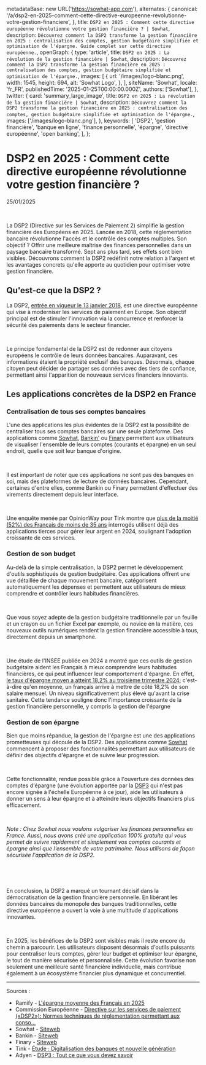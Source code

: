 
  metadataBase: new URL('https://sowhat-app.com'),
  alternates: {
    canonical:
      '/a/dsp2-en-2025-comment-cette-directive-europeenne-revolutionne-votre-gestion-financiere',
  },
  title: `DSP2 en 2025 : Comment cette directive européenne révolutionne votre gestion financière ? | Sowhat`,
  description: `Découvrez comment la DSP2 transforme la gestion financière en 2025 : centralisation des comptes, gestion budgétaire simplifiée et optimisation de l'épargne. Guide complet sur cette directive européenne.`,
  openGraph: {
    type: 'article',
    title: `DSP2 en 2025 : La révolution de la gestion financière | Sowhat`,
    description: `Découvrez comment la DSP2 transforme la gestion financière en 2025 : centralisation des comptes, gestion budgétaire simplifiée et optimisation de l'épargne.`,
    images: [
      {
        url: '/images/logo-blanc.png',
        width: 1545,
        height: 694,
        alt: 'Sowhat Logo',
      },
    ],
    siteName: 'Sowhat',
    locale: 'fr_FR',
    publishedTime: '2025-01-25T00:00:00.000Z',
    authors: ['Sowhat'],
  },
  twitter: {
    card: 'summary_large_image',
    title: `DSP2 en 2025 : La révolution de la gestion financière | Sowhat`,
    description: `Découvrez comment la DSP2 transforme la gestion financière en 2025 : centralisation des comptes, gestion budgétaire simplifiée et optimisation de l'épargne.`,
    images: ['/images/logo-blanc.png'],
  },
  keywords: [
    'DSP2',
    'gestion financière',
    'banque en ligne',
    'finance personnelle',
    'épargne',
    'directive européenne',
    'open banking',
  ],
};

# DSP2 en 2025 : Comment cette directive européenne révolutionne votre gestion financière ?

<p data-key="date">25/01/2025</p>

<ImageWithCaption
  src={Splash.src}
  alt="Image de deux engrenages"
  caption="Deux engrenages"
  maxHeight={400}
/>

&nbsp;

La DSP2 (Directive sur les Services de Paiement 2) simplifie la gestion financière des Européens en 2025. Lancée en 2018, cette réglementation bancaire révolutionne l'accès et le contrôle des comptes multiples. Son objectif ? Offrir une meilleure maîtrise des finances personnelles dans un paysage bancaire transformé. Sept ans plus tard, ses effets sont bien visibles. Découvrons comment la DSP2 redéfinit notre relation à l'argent et les avantages concrets qu'elle apporte au quotidien pour optimiser votre gestion financière.

## Qu'est-ce que la DSP2 ?

La DSP2, [entrée en vigueur le 13 janvier 2018](https://ec.europa.eu/commission/presscorner/detail/fr/memo_17_4961), est une directive européenne qui vise à moderniser les services de paiement en Europe. Son objectif principal est de stimuler l'innovation via la concurrence et renforcer la sécurité des paiements dans le secteur financier.

&nbsp;

Le principe fondamental de la DSP2 est de redonner aux citoyens européens le contrôle de leurs données bancaires. Auparavant, ces informations étaient la propriété exclusif des banques. Désormais, chaque citoyen peut décider de partager ses données avec des tiers de confiance, permettant ainsi l'apparition de nouveaux services financiers innovants.

## Les applications concrètes de la DSP2 en France

### Centralisation de tous ses comptes bancaires

L'une des applications les plus évidentes de la DSP2 est la possibilité de centraliser tous ses comptes bancaires sur une seule plateforme. Des applications comme [Sowhat](https://www.sowhat-app.fr/), [Bankin'](https://bankin.com/) ou [Finary](https://finary.com/fr) permettent aux utilisateurs de visualiser l'ensemble de leurs comptes (courants et épargne) en un seul endroit, quelle que soit leur banque d'origine.

&nbsp;

Il est important de noter que ces applications ne sont pas des banques en soi, mais des plateformes de lecture de données bancaires. Cependant, certaines d'entre elles, comme Bankin ou Finary permettent d'effectuer des virements directement depuis leur interface.

&nbsp;

Une enquête menée par OpinionWay pour Tink montre que [plus de la moitié (52%) des Français de moins de 35 ans](https://tink.com/fr/blog/all-posts/2024-french-consumer-banking-insights/#la-nouvelle-generation-plus-difficile-a-seduire-et-a-fideliser) interrogés utilisent déjà des applications tierces pour gérer leur argent en 2024, soulignant l'adoption croissante de ces services.

### Gestion de son budget

Au-delà de la simple centralisation, la DSP2 permet le développement d'outils sophistiqués de gestion budgétaire. Ces applications offrent une vue détaillée de chaque mouvement bancaire, catégorisent automatiquement les dépenses et permettent aux utilisateurs de mieux comprendre et contrôler leurs habitudes financières.

&nbsp;

Que vous soyez adepte de la gestion budgétaire traditionnelle par un feuille et un crayon ou un fichier Excel par exemple, ou novice en la matière, ces nouveaux outils numériques rendent la gestion financière accessible à tous, directement depuis un smartphone.

&nbsp;

Une étude de l'INSEE publiée en 2024 a montré que ces outils de gestion budgétaire aident les Français à mieux comprendre leurs habitudes financières, ce qui peut influencer leur comportement d'épargne. En effet, [le taux d'épargne moyen a atteint 18,2% au troisième trimestre 2024](https://www.ramify.fr/epargne/epargne-moyenne-des-francais); c'est-à-dire qu'en moyenne, un français arrive à mettre de côté 18,2% de son salaire mensuel. Un niveau significativement plus élevé qu'avant la crise sanitaire. Cette tendance souligne donc l'importance croissante de la gestion financière personnelle, y compris la gestion de l'épargne

### Gestion de son épargne

Bien que moins répandue, la gestion de l'épargne est une des applications prometteuses qui découle de la DSP2. Des applications comme [Sowhat](https://www.sowhat-app.fr/) commencent à proposer des fonctionnalités permettant aux utilisateurs de définir des objectifs d'épargne et de suivre leur progression.

&nbsp;

Cette fonctionnalité, rendue possible grâce à l'ouverture des données des comptes d'épargne (une évolution apportée par la [DSP3](https://www.adyen.com/fr_FR/ressources/dsp3) qui n'est pas encore signée à l'échelle Européenne à ce jour), aide les utilisateurs à donner un sens à leur épargne et à atteindre leurs objectifs financiers plus efficacement.

&nbsp;

_Note : Chez Sowhat nous voulons vulgariser les finances personnelles en France. Aussi, nous avons créé une application 100% gratuite qui vous permet de suivre rapidement et simplement vos comptes courants et épargne ainsi que l'ensemble de votre patrimoine. Nous utilisons de façon sécurisée l'application de la DSP2._

&nbsp;

&nbsp;

En conclusion, la DSP2 a marqué un tournant décisif dans la démocratisation de la gestion financière personnelle. En libérant les données bancaires du monopole des banques traditionnelles, cette directive européenne a ouvert la voie à une multitude d'applications innovantes.

&nbsp;

En 2025, les bénéfices de la DSP2 sont visibles mais il reste encore du chemin a parcourir. Les utilisateurs disposent désormais d'outils puissants pour centraliser leurs comptes, gérer leur budget et optimiser leur épargne, le tout de manière sécurisée et personnalisée. Cette évolution favorise non seulement une meilleure santé financière individuelle, mais contribue également à un écosystème financier plus dynamique et concurrentiel.

---

Sources :

- Ramify - [L'épargne moyenne des Français en 2025](https://www.ramify.fr/epargne/epargne-moyenne-des-francais)
- Commission Européenne - [Directive sur les services de paiement («DSP2»): Normes techniques de réglementation permettant aux conso…](https://ec.europa.eu/commission/presscorner/detail/fr/memo_17_4961)
- Sowhat - [Siteweb](https://www.sowhat-app.fr/)
- Bankin - [Siteweb](https://bankin.com/)
- Finary - [Siteweb](https://finary.com/fr)
- Tink - [Étude : Digitalisation des banques et nouvelle génération](https://tink.com/fr/blog/all-posts/2024-french-consumer-banking-insights/#la-nouvelle-generation-plus-difficile-a-seduire-et-a-fideliser)
- Adyen - [DSP3 : Tout ce que vous devez savoir](https://www.adyen.com/fr_FR/ressources/dsp3)
